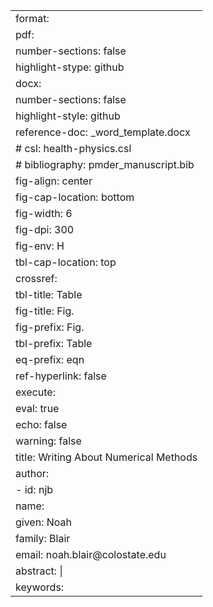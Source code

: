 ---
format:
  pdf:
    number-sections: false
      highlight-stype: github
  docx:
    number-sections: false
    highlight-style: github
    reference-doc: _word_template.docx
# csl: health-physics.csl
# bibliography: pmder_manuscript.bib
fig-align: center
fig-cap-location: bottom
fig-width: 6
fig-dpi: 300
fig-env: H
tbl-cap-location: top
crossref: 
  tbl-title: Table
  fig-title: Fig.
  fig-prefix: Fig.
  tbl-prefix: Table
  eq-prefix: eqn
ref-hyperlink: false
execute: 
  eval: true
  echo: false
  warning: false
title: Writing About Numerical Methods
author: 
  - id: njb
    name:
      given: Noah
      family: Blair
    email: noah.blair@colostate.edu
abstract: |
keywords: 
---